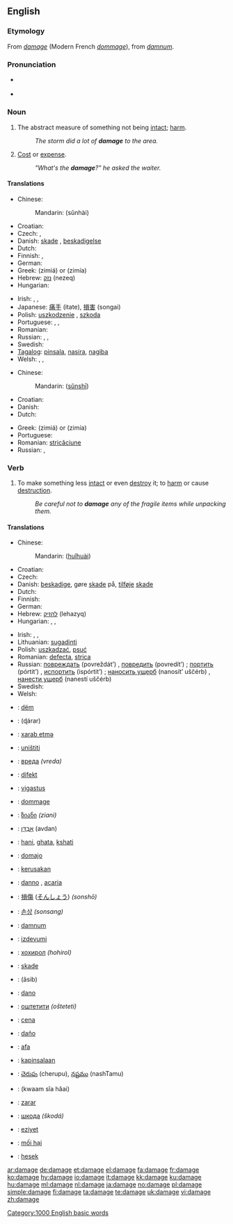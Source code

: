 {{wikipedia}}
==English==

===Etymology===
From {{etyl|fro}} ''[[#Old French|damage]]'' (Modern French ''[[dommage]]''), from {{etyl|la}} ''[[damnum]]''.

===Pronunciation===
* {{a|US}} {{IPA|/ˈdæmədʒ/}}
* {{audio|en-us-damage.ogg|Audio (US)}}

===Noun===
{{en-noun}}

# The abstract measure of something not being [[intact]]; [[harm]].
#: ''The storm did a lot of '''damage''' to the area.''
# {{slang}} [[cost|Cost]] or [[expense]].
#: ''"What's the '''damage'''?" he asked the waiter.''

====Translations====
{{trans-top|abstract measure of something not being intact; harm}}
* Chinese:
*: Mandarin: {{zh-ts|損害|损害}} (sǔnhài)
* Croatian: {{t-|hr|šteta|f|alt=štȅta}}
* Czech: {{t-|cs|poškození|n}}, {{t-|cs|škoda|f}}
* Danish: [[skade]] {{c}}, [[beskadigelse]] {{c}}
* Dutch: {{t+|nl|schade}}
* Finnish: {{t+|fi|vaurio}}, {{t+|fi|vahinko}}
* German: {{t+|de|Schaden|m}}
* Greek: {{t+|el|ζημιά|f|sc=Grek}} (zimiá) or {{t|el|ζημία|f|sc=Grek}} (zimía)
* Hebrew: [[נזק]] (nezeq) {{m}}
* Hungarian: {{t+|hu|kár}}
{{trans-mid}}
* Irish: {{t|ga|damáiste|m|xs=Irish}}, {{t|ga|díobháil|f|xs=Irish}}, {{t|ga|millteanas|m|xs=Irish}}
* Japanese: [[痛手]] (itate), [[損害]] (songai)
* Polish: [[uszkodzenie]] {{n}}, [[szkoda]] {{f}}
* Portuguese: {{t-|pt|avaria|f}}, {{t+|pt|dano|m}}, {{t+|pt|estrago|m}}
* Romanian: {{t-|ro|avarie}}
* Russian: {{t+|ru|повреждение|n|tr=povreždénije|sc=Cyrl}}, {{t+|ru|ущерб|m|tr=uščérb|sc=Cyrl}}, {{t+|ru|вред|m|tr=vred|sc=Cyrl}}
* Swedish: {{t+|sv|skada|c}}
* [[Tagalog]]: [[pinsala]], [[nasira]], [[nagiba]]
* Welsh: {{t-|cy|difrod|m|xs=Welsh}},  {{t|cy|amhariad|m|xs=Welsh}},  {{t|cy|amhariadau|p|xs=Welsh}}
{{trans-bottom}}

{{trans-top|cost or expense}}
* Chinese:
*: Mandarin: {{zh-ts|損失|损失}} ([[sǔn]][[shī]])
* Croatian: {{t-|hr|šteta|f|alt=štȅta}}
* Danish: {{t-|da|skade|c}}
* Dutch: {{t+|nl|schade}}
{{trans-mid}}
* Greek: {{t+|el|ζημιά|f|sc=Grek}} (zimiá) or {{t|el|ζημία|f|sc=Grek}} (zimía)
* Portuguese: {{t+|pt|estrago|m}}
* Romanian: [[stricăciune]]
* Russian: {{t|ru|ущерб|m|tr=uščérb|sc=Cyrl}}, {{t|ru|убыток|m|tr=ubýtok|sc=Cyrl}}
{{trans-bottom}}

===Verb===
{{en-verb|damag|ing}}

# To make something less [[intact]] or even [[destroy]] it; to [[harm]] or cause [[destruction]].
#: ''Be careful not to '''damage''' any of the fragile items while unpacking them.''

====Translations====
{{trans-top|to make something less intact or even destroy it; to harm or cause destruction}}
* Chinese:
*: Mandarin: {{zh-ts|毀壞|毁坏}} ([[huǐ]][[huài]])
* Croatian: {{t-|hr|oštetiti}}
* Czech: {{t-|cs|poškodit}}
* Danish: [[beskadige]], gøre [[skade]] på, [[tilføje]] [[skade]]
* Dutch: {{t+|nl|beschadigen}}
* Finnish: {{t+|fi|vaurioittaa}}
* German: {{t+|de|beschädigen}}
* Hebrew: [[להזיק]] (lehazyq)
* Hungarian: {{t|hu|megkárosít}}, {{t+|hu|megrongál}}, {{t|hu|tönkretesz}}
{{trans-mid}}
* Irish: {{t|ga|damáistigh|xs=Irish}}, {{t-|ga|déan|xs=Irish}} {{t|ga|damáiste|xs=Irish}}, {{t-|ga|déan|xs=Irish}} {{t|ga|díobháil|xs=Irish}}
* Lithuanian: [[sugadinti]]
* Polish: [[uszkadzać]], [[psuć]]
* Romanian: [[defecta]], [[strica]]
* Russian: [[повреждать]] (povreždát’) {{impf}}, [[повредить]] (povredít’) {{pf}}; [[портить]] (pórtit’) {{impf}}, [[испортить]] (ispórtit’) {{pf}}; [[наносить ущерб]] (nanosít’ uščérb) {{impf}}, [[нанести ущерб]] (nanestí uščérb) {{pf}}
* Swedish: {{t+|sv|skada}}
* Welsh: {{t|cy|amharu|xs=Welsh}}
{{trans-bottom}}

{{checktrans-top}}
* {{ttbc|Albanian}}: [[dëm]]
* {{ttbc|Arabic}}: {{Arab|[[ضرر]]}} (ɖárar)
* {{ttbc|Azeri}}: [[xarab etmə]]
* {{ttbc|Bosnian}}: [[uništiti]]
* {{ttbc|Bulgarian}}: [[вреда]] ''(vreda)''
* {{ttbc|Esperanto}}: [[difekt]]
* {{ttbc|Estonian}}: [[vigastus]]
* {{ttbc|French}}: [[dommage]] {{m}}
* {{ttbc|Georgian}}: [[ზიანი]] ''(ziani)''
* {{ttbc|Hebrew}}: [[אבדן|אָבְדָן]] (avdan)
* {{ttbc|Hindi}}: [[hani]], [[ghata]], [[kshati]]
* {{ttbc|Ido}}: [[domajo]]
* {{ttbc|Indonesian}}: [[kerusakan]]
* {{ttbc|Italian}}: [[danno]] {{m}}, [[acaria]] {{f}}
* {{ttbc|Japanese}}: [[損傷]] ([[そんしょう]]) ''(sonshō)''
* {{ttbc|Korean}}: [[손상]] ''(sonsang)''
{{checktrans-mid}}
* {{ttbc|Latin}}: [[damnum]] {{n}}
* {{ttbc|Latvian}}: [[izdevumi]]
* {{ttbc|Mongolian}}: [[хохирол]] ''(hohirol)''
* {{ttbc|Norwegian}}: [[skade]]
* {{ttbc|Persian}}: {{fa-Arab|[[آسیب]]}} (âsib)
* {{ttbc|Portuguese}}: [[dano]]
* {{ttbc|Serbian}}: [[оштетити]] ''(ošteteti)''
* {{ttbc|Slovak}}: [[cena]]
* {{ttbc|Spanish}}: [[daño]]
* {{ttbc|Swahili}}: [[afa]]
* {{ttbc|Tagalog}}: [[kapinsalaan]]
* {{ttbc|Telugu}}: [[చెరుపు]] (cherupu), [[నష్టము]] (nashTamu)
* {{ttbc|Thai}}: {{Thai|[[ความเสียหาย]]}} (kwaam sĭa hăai)
* {{ttbc|Turkish}}: [[zarar]]
* {{ttbc|Ukrainian}}: [[шкода]] ''(škodá)''
* {{ttbc|Uyghur}}: [[eziyet]]
* {{ttbc|Vietnamese}}: [[mối hại]]
* {{ttbc|Yiddish}}: [[hesek]]
{{checktrans-bottom}}

[[Category:1000 English basic words]]

[[ar:damage]]
[[de:damage]]
[[et:damage]]
[[el:damage]]
[[fa:damage]]
[[fr:damage]]
[[ko:damage]]
[[hy:damage]]
[[io:damage]]
[[it:damage]]
[[kk:damage]]
[[ku:damage]]
[[hu:damage]]
[[ml:damage]]
[[nl:damage]]
[[ja:damage]]
[[no:damage]]
[[pl:damage]]
[[simple:damage]]
[[fi:damage]]
[[ta:damage]]
[[te:damage]]
[[uk:damage]]
[[vi:damage]]
[[zh:damage]]
